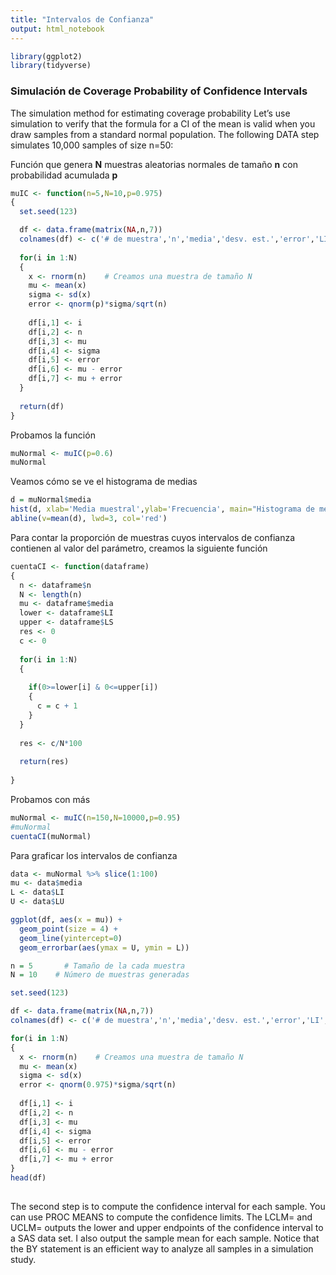 ```yaml
---
title: "Intervalos de Confianza"
output: html_notebook
---
```


```r
library(ggplot2)
library(tidyverse)
```


### Simulación de Coverage Probability of Confidence Intervals 

The simulation method for estimating coverage probability \n
Let's use simulation to verify that the formula for a CI of the mean is valid when you draw samples from a standard normal population. The following DATA step simulates 10,000 samples of size n=50:

Función que genera **N** muestras aleatorias normales de tamaño **n** con probabilidad acumulada **p**
```r
muIC <- function(n=5,N=10,p=0.975)
{
  set.seed(123)

  df <- data.frame(matrix(NA,n,7))
  colnames(df) <- c('# de muestra','n','media','desv. est.','error','LI','LS')
  
  for(i in 1:N)
  {
    x <- rnorm(n)    # Creamos una muestra de tamaño N
    mu <- mean(x)
    sigma <- sd(x)
    error <- qnorm(p)*sigma/sqrt(n)
    
    df[i,1] <- i
    df[i,2] <- n
    df[i,3] <- mu
    df[i,4] <- sigma
    df[i,5] <- error
    df[i,6] <- mu - error
    df[i,7] <- mu + error
  }
  
  return(df)
}
```


Probamos la función
```r
muNormal <- muIC(p=0.6)
muNormal
```

Veamos cómo se ve el histograma de medias

```r
d = muNormal$media
hist(d, xlab='Media muestral',ylab='Frecuencia', main="Histograma de medias muestrales normales (n=50)",breaks=9)
abline(v=mean(d), lwd=3, col='red')
```

Para contar la proporción de muestras cuyos intervalos de confianza contienen al valor del parámetro, creamos la siguiente función
```r
cuentaCI <- function(dataframe)
{
  n <- dataframe$n
  N <- length(n)
  mu <- dataframe$media
  lower <- dataframe$LI
  upper <- dataframe$LS
  res <- 0
  c <- 0
  
  for(i in 1:N)
  {
    
    if(0>=lower[i] & 0<=upper[i])
    {
      c = c + 1
    }
  }
  
  res <- c/N*100
  
  return(res)
  
}
```



Probamos con más
```r
muNormal <- muIC(n=150,N=10000,p=0.95)
#muNormal
cuentaCI(muNormal)
```



Para graficar los intervalos de confianza
```r
data <- muNormal %>% slice(1:100)
mu <- data$media
L <- data$LI
U <- data$LU

ggplot(df, aes(x = mu)) +
  geom_point(size = 4) +
  geom_line(yintercept=0)
  geom_errorbar(aes(ymax = U, ymin = L))
```












```r
n = 5       # Tamaño de la cada muestra
N = 10    # Número de muestras generadas

set.seed(123)

df <- data.frame(matrix(NA,n,7))
colnames(df) <- c('# de muestra','n','media','desv. est.','error','LI','LS')

for(i in 1:N)
{
  x <- rnorm(n)    # Creamos una muestra de tamaño N
  mu <- mean(x)
  sigma <- sd(x)
  error <- qnorm(0.975)*sigma/sqrt(n)
  
  df[i,1] <- i
  df[i,2] <- n
  df[i,3] <- mu
  df[i,4] <- sigma
  df[i,5] <- error
  df[i,6] <- mu - error
  df[i,7] <- mu + error
}
head(df)
  
```

The second step is to compute the confidence interval for each sample. \n
You can use PROC MEANS to compute the confidence limits. The LCLM= and UCLM= outputs the lower and upper endpoints of the confidence interval to a SAS data set. I also output the sample mean for each sample. Notice that the BY statement is an efficient way to analyze all samples in a simulation study.

```r

```

